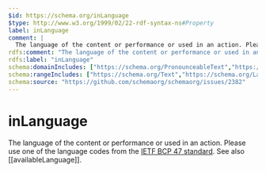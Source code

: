 ```yaml
---
$id: https://schema.org/inLanguage
$type: http://www.w3.org/1999/02/22-rdf-syntax-ns#Property
label: inLanguage
comment: |
  The language of the content or performance or used in an action. Please use one of the language codes from the [IETF BCP 47 standard](http://tools.ietf.org/html/bcp47). See also [[availableLanguage]].
rdfs:comment: "The language of the content or performance or used in an action. Please use one of the language codes from the [IETF BCP 47 standard](http://tools.ietf.org/html/bcp47). See also [[availableLanguage]]."
rdfs:label: "inLanguage"
schema:domainIncludes: ["https://schema.org/PronounceableText","https://schema.org/BroadcastService","https://schema.org/LinkRole","https://schema.org/WriteAction","https://schema.org/CommunicateAction","https://schema.org/Event","https://schema.org/CreativeWork"]
schema:rangeIncludes: ["https://schema.org/Text","https://schema.org/Language"]
schema:source: "https://github.com/schemaorg/schemaorg/issues/2382"
---
```


# inLanguage

The language of the content or performance or used in an action. Please use one of the language codes from the [IETF BCP 47 standard](http://tools.ietf.org/html/bcp47). See also [[availableLanguage]].

